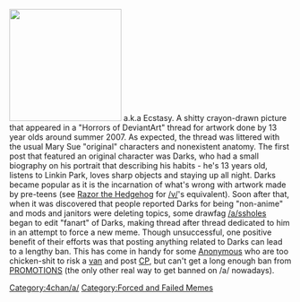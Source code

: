 [[Image:Ecstasy.jpg|thumb|right|200px|]]
a.k.a Ecstasy. A shitty crayon-drawn picture that appeared in a "Horrors of DeviantArt" thread for artwork done by 13 year olds around summer 2007. As expected, the thread was littered with the usual Mary Sue "original" characters and nonexistent anatomy. The first post that featured an original character was Darks, who had a small biography on his portrait that describing his habits - he's 13 years old, listens to Linkin Park, loves sharp objects and staying up all night. Darks became popular as it is the incarnation of what's wrong with artwork made by pre-teens (see [[Razor the Hedgehog]] for [[/v/]]'s equivalent). Soon after that, when it was discovered that people reported Darks for being "non-anime" and mods and janitors were deleting topics, some drawfag [[/a/]]ssholes began to edit "fanart" of Darks, making thread after thread dedicated to him in an attempt to force a new meme. Though unsuccessful, one positive benefit of their efforts was that posting anything related to Darks can lead to a lengthy ban. This has come in handy for some [[Anonymous]] who are too chicken-shit to risk a [[4chan Party Van|van]] and post [[CP]], but can't get a long enough ban from [[Promotions|PROMOTIONS]] (the only other real way to get banned on /a/ nowadays).

[[Category:4chan/a/]][[Category:Forced and Failed Memes]]